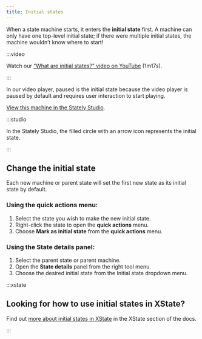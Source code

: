 ```yaml
---
title: Initial states
---
```


When a state machine starts, it enters the **initial state** first. A machine can only have one top-level initial state; if there were multiple initial states, the machine wouldn’t know where to start!

:::video

Watch our [“What are initial states?” video on YouTube](https://www.youtube.com/watch?v=goCpmgyrjL0&list=PLvWgkXBB3dd4I_l-djWVU2UGPyBgKfnTQ&index=3) (1m17s).

:::

In our video player, paused is the initial state because the video player is paused by default and requires user interaction to start playing.

<p>
  <ThemedImage
    alt="State machine with an initial state of Paused, transitioning through a Play event to the Playing state. From the Playing state back to the Paused state is a Pause event."
    sources={{
      light:
        'https://stately.ai/registry/machines/3ebc8874-2294-480b-a06e-74845337cd8d.light.png',
      dark: 'https://stately.ai/registry/machines/3ebc8874-2294-480b-a06e-74845337cd8d.dark.png',
    }}
  />
</p>

[View this machine in the Stately Studio](https://stately.ai/registry/editor/e13bef2b-bb13-4465-96ac-0bc25340688e?machineId=3ebc8874-2294-480b-a06e-74845337cd8d).

:::studio

In the Stately Studio, the filled circle with an arrow icon represents the initial state.

:::

## Change the initial state

Each new machine or parent state will set the first new state as its initial state by default.

### Using the **quick actions** menu:

1. Select the state you wish to make the new initial state.
2. Right-click the state to open the **quick actions** menu.
3. Choose **Mark as initial state** from the **quick actions** menu.

### Using the **State details** panel:

1. Select the parent state or parent machine.
2. Open the **State details** panel from the right tool menu.
3. Choose the desired initial state from the Initial state dropdown menu.

:::xstate

## Looking for how to use initial states in XState?

Find out [more about initial states in XState](/xstate/basics/what-is-a-statechart.mdx#initial-state) in the XState section of the docs.

:::
